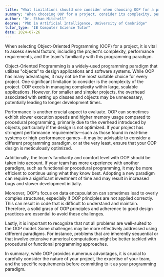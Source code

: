 ```yaml
---
title: "What limitations should one consider when choosing OOP for a project?"
summary: "When choosing OOP for a project, consider its complexity, performance requirements, and the team's familiarity with the paradigm."
author: "Dr. Ethan Mitchell"
degree: "PhD in Artificial Intelligence, University of Cambridge"
tutor_type: "IB Computer Science Tutor"
date: 2024-07-26
---
```


When selecting Object-Oriented Programming (OOP) for a project, it is vital to assess several factors, including the project's complexity, performance requirements, and the team's familiarity with this programming paradigm.

Object-Oriented Programming is a widely-used programming paradigm that utilizes "objects" to design applications and software systems. While OOP has many advantages, it may not be the most suitable choice for every project. One significant limitation to consider is the complexity of the project. OOP excels in managing complexity within large, scalable applications. However, for smaller and simpler projects, the overhead associated with setting up classes and objects may be unnecessary, potentially leading to longer development times.

Performance is another crucial aspect to evaluate. OOP can sometimes exhibit slower execution speeds and higher memory usage compared to procedural programming, primarily due to the overhead introduced by objects, particularly if the design is not optimized. If your project has stringent performance requirements—such as those found in real-time systems or high-performance games—it may be advisable to consider a different programming paradigm, or at the very least, ensure that your OOP design is meticulously optimized.

Additionally, the team's familiarity and comfort level with OOP should be taken into account. If your team has more experience with another paradigm, such as functional or procedural programming, it may be more efficient to continue using what they know best. Adopting a new paradigm can require a significant investment of time and may result in increased bugs and slower development initially.

Moreover, OOP's focus on data encapsulation can sometimes lead to overly complex structures, especially if OOP principles are not applied correctly. This can result in code that is difficult to understand and maintain. Therefore, a solid grasp of OOP principles and adherence to good design practices are essential to avoid these challenges.

Lastly, it is important to recognize that not all problems are well-suited to the OOP model. Some challenges may be more effectively addressed using different paradigms. For instance, problems that are inherently sequential or that involve extensive numerical computations might be better tackled with procedural or functional programming approaches.

In summary, while OOP provides numerous advantages, it is crucial to carefully consider the nature of your project, the expertise of your team, and the specific requirements before committing to it as your programming paradigm.
    